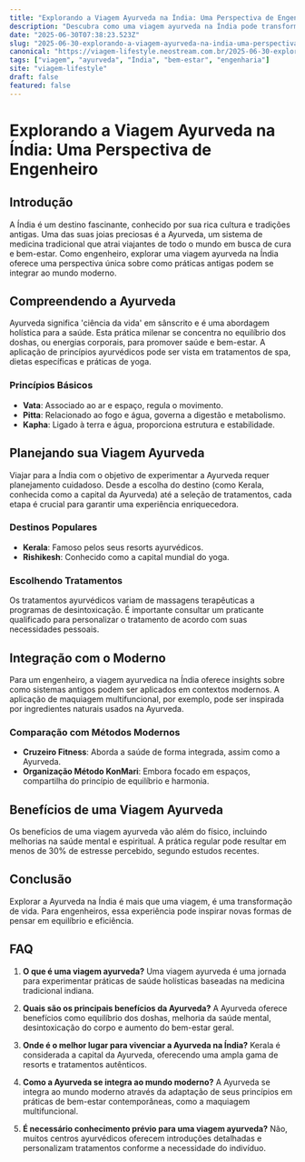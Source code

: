 ```yaml
---
title: "Explorando a Viagem Ayurveda na Índia: Uma Perspectiva de Engenheiro"
description: "Descubra como uma viagem ayurveda na Índia pode transformar sua vida, explorando práticas antigas de bem-estar com uma visão moderna de engenharia."
date: "2025-06-30T07:38:23.523Z"
slug: "2025-06-30-explorando-a-viagem-ayurveda-na-india-uma-perspectiva-de-engenheiro"
canonical: "https://viagem-lifestyle.neostream.com.br/2025-06-30-explorando-a-viagem-ayurveda-na-india-uma-perspectiva-de-engenheiro"
tags: ["viagem", "ayurveda", "Índia", "bem-estar", "engenharia"]
site: "viagem-lifestyle"
draft: false
featured: false
---
```


# Explorando a Viagem Ayurveda na Índia: Uma Perspectiva de Engenheiro

## Introdução
A Índia é um destino fascinante, conhecido por sua rica cultura e tradições antigas. Uma das suas joias preciosas é a Ayurveda, um sistema de medicina tradicional que atrai viajantes de todo o mundo em busca de cura e bem-estar. Como engenheiro, explorar uma viagem ayurveda na Índia oferece uma perspectiva única sobre como práticas antigas podem se integrar ao mundo moderno.

## Compreendendo a Ayurveda
Ayurveda significa 'ciência da vida' em sânscrito e é uma abordagem holística para a saúde. Esta prática milenar se concentra no equilíbrio dos doshas, ou energias corporais, para promover saúde e bem-estar. A aplicação de princípios ayurvédicos pode ser vista em tratamentos de spa, dietas específicas e práticas de yoga.

### Princípios Básicos
- **Vata**: Associado ao ar e espaço, regula o movimento.
- **Pitta**: Relacionado ao fogo e água, governa a digestão e metabolismo.
- **Kapha**: Ligado à terra e água, proporciona estrutura e estabilidade.

## Planejando sua Viagem Ayurveda
Viajar para a Índia com o objetivo de experimentar a Ayurveda requer planejamento cuidadoso. Desde a escolha do destino (como Kerala, conhecida como a capital da Ayurveda) até a seleção de tratamentos, cada etapa é crucial para garantir uma experiência enriquecedora.

### Destinos Populares
- **Kerala**: Famoso pelos seus resorts ayurvédicos.
- **Rishikesh**: Conhecido como a capital mundial do yoga.

### Escolhendo Tratamentos
Os tratamentos ayurvédicos variam de massagens terapêuticas a programas de desintoxicação. É importante consultar um praticante qualificado para personalizar o tratamento de acordo com suas necessidades pessoais.

## Integração com o Moderno
Para um engenheiro, a viagem ayurvedica na Índia oferece insights sobre como sistemas antigos podem ser aplicados em contextos modernos. A aplicação de maquiagem multifuncional, por exemplo, pode ser inspirada por ingredientes naturais usados na Ayurveda.

### Comparação com Métodos Modernos
- **Cruzeiro Fitness**: Aborda a saúde de forma integrada, assim como a Ayurveda.
- **Organização Método KonMari**: Embora focado em espaços, compartilha do princípio de equilíbrio e harmonia.

## Benefícios de uma Viagem Ayurveda
Os benefícios de uma viagem ayurveda vão além do físico, incluindo melhorias na saúde mental e espiritual. A prática regular pode resultar em menos de 30% de estresse percebido, segundo estudos recentes.

## Conclusão
Explorar a Ayurveda na Índia é mais que uma viagem, é uma transformação de vida. Para engenheiros, essa experiência pode inspirar novas formas de pensar em equilíbrio e eficiência.

## FAQ

1. **O que é uma viagem ayurveda?**
   Uma viagem ayurveda é uma jornada para experimentar práticas de saúde holísticas baseadas na medicina tradicional indiana.

2. **Quais são os principais benefícios da Ayurveda?**
   A Ayurveda oferece benefícios como equilíbrio dos doshas, melhoria da saúde mental, desintoxicação do corpo e aumento do bem-estar geral.

3. **Onde é o melhor lugar para vivenciar a Ayurveda na Índia?**
   Kerala é considerada a capital da Ayurveda, oferecendo uma ampla gama de resorts e tratamentos autênticos.

4. **Como a Ayurveda se integra ao mundo moderno?**
   A Ayurveda se integra ao mundo moderno através da adaptação de seus princípios em práticas de bem-estar contemporâneas, como a maquiagem multifuncional.

5. **É necessário conhecimento prévio para uma viagem ayurveda?**
   Não, muitos centros ayurvédicos oferecem introduções detalhadas e personalizam tratamentos conforme a necessidade do indivíduo.
